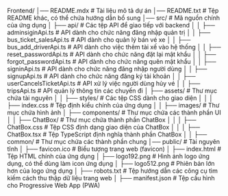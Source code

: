 Frontend/
│── README.mdx   # Tài liệu mô tả dự án
│── README.txt   # Tệp README khác, có thể chứa hướng dẫn bổ sung
│── src/         # Mã nguồn chính của ứng dụng
│   ├── api/     # Các tệp API để giao tiếp với backend
│   │   ├── adminsiginApi.ts        # API dành cho chức năng đăng nhập quản trị
│   │   ├── bus_ticket_salesApi.ts  # API dành cho quản lý bán vé xe
│   │   ├── bus_add_driverApi.ts    # API dành cho việc thêm tài xế vào hệ thống
│   │   ├── reset_passwordApi.ts    # API dành cho chức năng đặt lại mật khẩu
│   │   ├── forgot_passwordApi.ts   # API dành cho chức năng quên mật khẩu
│   │   ├── signinApi.ts            # API dành cho chức năng đăng nhập người dùng
│   │   ├── signupApi.ts            # API dành cho chức năng đăng ký tài khoản
│   │   ├── userCancelsTicketApi.ts # API xử lý việc người dùng hủy vé
│   │   ├── tripsApi.ts             # API quản lý thông tin các chuyến đi
│   ├── assets/  # Thư mục chứa tài nguyên
│   │   ├── styles/   # Các tệp CSS dành cho giao diện
│   │   │   ├── index.css  # Tệp định kiểu chính của ứng dụng
│   │   ├── images/   # Thư mục chứa hình ảnh
│   ├── components/  # Thư mục chứa các thành phần UI
│   │   ├── ChatBox/   # Thư mục chứa thành phần ChatBox
│   │   │   ├── ChatBox.css  # Tệp CSS định dạng giao diện của ChatBox
│   │   │   ├── ChatBox.tsx  # Tệp TypeScript định nghĩa thành phần ChatBox
│   │   ├── common/   # Thư mục chứa các thành phần chung
│── public/      # Tài nguyên tĩnh
│   ├── favicon.ico  # Biểu tượng trang web (favicon)
│   ├── index.html   # Tệp HTML chính của ứng dụng
│   ├── logo192.png  # Hình ảnh logo ứng dụng, có thể dùng làm icon ứng dụng
│   ├── logo512.png  # Phiên bản lớn hơn của logo ứng dụng
│   ├── robots.txt   # Tệp hướng dẫn các công cụ tìm kiếm cách thu thập dữ liệu trang web
│   ├── manifest.json # Tệp cấu hình cho Progressive Web App (PWA)
